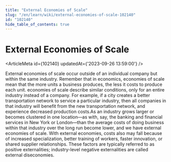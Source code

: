 ```yaml
---
title: "External Economies of Scale"
slug: "/en/learn/wiki/external-economies-of-scale-102140"
id: "102140"
hide_table_of_contents: true
---
```



# External Economies of Scale

<ArticleMeta id={102140} updatedAt={'2023-09-26 13:59:00'} />
<div className='border-solid border-b border-t-0 my-4 border-[var(--ifm-color-gray-300)]' />

External economies of scale occur outside of an individual company but within the same industry. Remember that in economics, economies of scale mean that the more units a business produces, the less it costs to produce each unit. economies of scale describe similar conditions, only for an entire industry instead of a company. For example, if a city creates a better transportation network to service a particular industry, then all companies in that industry will benefit from the new transportation network, and experience decreased production costs.As an industry grows larger or becomes clustered in one location—as with, say, the banking and financial services in New York or London—than the average costs of doing business within that industry over the long run become lower, and we have external economies of scale. With external economies, costs also may fall because of increased specialization, better training of workers, faster innovation, or shared supplier relationships. These factors are typically referred to as positive externalities; industry-level negative externalities are called external diseconomies.
